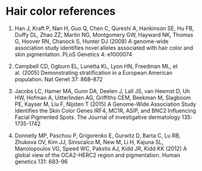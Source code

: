 # Hair color references

1. Han J, Kraft P, Nan H, Guo Q, Chen C, Qureshi A, Hankinson SE, Hu FB, Duffy DL, Zhao ZZ, Martin NG, Montgomery GW, Hayward NK, Thomas G, Hoover RN, Chanock S, Hunter DJ (2008) A genome-wide association study identifies novel alleles associated with hair color and skin pigmentation. PLoS Genetics 4: e1000074

2. Campbell CD, Ogburn EL, Lunetta KL, Lyon HN, Freedman ML, et al. (2005) Demonstrating stratification in a European American population. Nat Genet 37: 868–872

3. Jacobs LC, Hamer MA, Gunn DA, Deelen J, Lall JS, van Heemst D, Uh HW, Hofman A, Uitterlinden AG, Griffiths CEM, Beekman M, Slagboom PE, Kayser M, Liu F, Nijsten T (2015) A Genome-Wide Association Study Identifies the Skin Color Genes IRF4, MC1R, ASIP, and BNC2 Influencing Facial Pigmented Spots. The Journal of investigative dermatology 135: 1735-1742

4. Donnelly MP, Paschou P, Grigorenko E, Gurwitz D, Barta C, Lu RB, Zhukova OV, Kim JJ, Siniscalco M, New M, Li H, Kajuna SL, Manolopoulos VG, Speed WC, Pakstis AJ, Kidd JR, Kidd KK (2012) A global view of the OCA2-HERC2 region and pigmentation. Human genetics 131: 683-96









